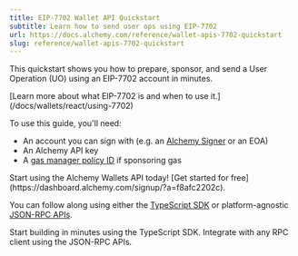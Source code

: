 ```yaml
---
title: EIP-7702 Wallet API Quickstart
subtitle: Learn how to send user ops using EIP-7702
url: https://docs.alchemy.com/reference/wallet-apis-7702-quickstart
slug: reference/wallet-apis-7702-quickstart
---
```


This quickstart shows you how to prepare, sponsor, and send a User Operation (UO) using an EIP-7702 account in minutes.

<Info>
  [Learn more about what EIP-7702 is and when to use
  it.](/docs/wallets/react/using-7702)
</Info>

To use this guide, you'll need:

- An account you can sign with (e.g. an [Alchemy Signer](/docs/wallets/signer/what-is-a-signer#alchemy-signer) or an EOA)
- An Alchemy API key
- A [gas manager policy ID](/docs/wallets/react/sponsor-gas) if sponsoring gas

<Tip title="Don't have an API key?" icon="star">
  Start using the Alchemy Wallets API today! [Get started for
  free](https://dashboard.alchemy.com/signup/?a=f8afc2202c).
</Tip>

You can follow along using either the [TypeScript SDK](/docs/reference/wallet-apis-7702-quickstart/sdk) or platform-agnostic [JSON-RPC APIs](/docs/reference/wallet-apis-7702-quickstart/api).

<CardGroup cols={2}>
  <Card
    title="Using SDK"
    href="/docs/reference/wallet-apis-7702-quickstart/sdk"
    icon="code"
  >
    Start building in minutes using the TypeScript SDK.
  </Card>
  <Card
    title="Using JSON-RPC API"
    href="/docs/reference/wallet-apis-7702-quickstart/api"
    icon="network-wired"
  >
    Integrate with any RPC client using the JSON-RPC APIs.
  </Card>
</CardGroup>
